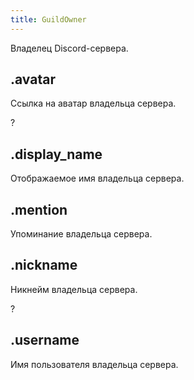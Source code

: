 ```yaml
---
title: GuildOwner
---
```



Владелец Discord-сервера.

## .avatar

Ссылка на аватар владельца сервера.

?<MdnRef dataType="String" />

## .display_name

Отображаемое имя владельца сервера.

<MdnRef dataType="String" />

## .mention

Упоминание владельца сервера.

<MdnRef dataType="String" />

## .nickname

Никнейм владельца сервера.

?<MdnRef dataType="String" />

## .username

Имя пользователя владельца сервера.

<MdnRef dataType="String" />

